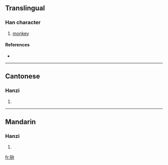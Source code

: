 {{see|猻}}
==Translingual==

===Han character===
{{Han char|rn=94|rad=犬|as=06|sn=9|four=|canj=大竹弓木火 (KHNDF), X大竹弓木 (XKHND)}}

# [[monkey]]

====References====
* {{Han ref|kx=0711.101|hdz=21347.030|uh=72F2|ud=29426}}

----

==Cantonese==

===Hanzi===
{{yue-hanzi|jyut=|y=syun1}}

# {{defn|Cantonese}}

----

==Mandarin==

===Hanzi===
{{cmn-hanzi|tra=猻|pin=[[sūn]] ([[sun1]])|wg=sun<sup>1</sup>}}

# {{defn|Mandarin}}

[[fr:狲]]